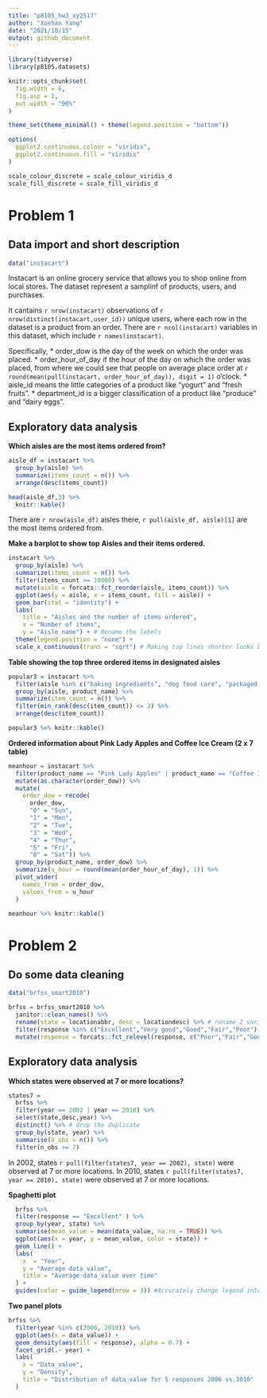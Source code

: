 ```yaml
---
title: "p8105_hw3_xy2517"
author: "Xuehan Yang"
date: "2021/10/15"
output: github_document
---
```


```r
library(tidyverse)
library(p8105.datasets)

knitr::opts_chunk$set(
  fig.width = 6,
  fig.asp = 1,
  out.width = "90%"
)

theme_set(theme_minimal() + theme(legend.position = "bottom"))

options(
  ggplot2.continuous.colour = "viridis",
  ggplot2.continuous.fill = "viridis"
)

scale_colour_discrete = scale_colour_viridis_d
scale_fill_discrete = scale_fill_viridis_d
```

# Problem 1

## Data import and short description

```r
data("instacart")
```

Instacart is an online grocery service that allows you to shop online from local stores. The dataset represent a samplinf of products, users, and purchases. 

It cantains `r nrow(instacart)` observations of `r nrow(distinct(instacart,user_id))` unique users, where each row in the dataset is a product from an order. There are `r ncol(instacart)` variables in this dataset, which include `r names(instacart)`. 

Specifically,
*  order_dow is the day of the week on which the order was placed.
*  order_hour_of_day if the hour of the day on which the order was placed, from where we could see that people on average place order at `r round(mean(pull(instacart, order_hour_of_day)), digit = 1)` o'clock.
*  aisle_id means the little categories of a product like "yogurt" and "fresh fruits".
*  department_id is a bigger classification of a product like "produce" and "dairy eggs".

## Exploratory data analysis

**Which aisles are the most items ordered from?**
```r
aisle_df = instacart %>% 
  group_by(aisle) %>% 
  summarize(items_count = n()) %>% 
  arrange(desc(items_count))

head(aisle_df,3) %>% 
  knitr::kable()
```

There are `r nrow(aisle_df)` aisles there, `r pull(aisle_df, aisle)[1]` are the most items ordered from.

**Make a barplot to show top Aisles and their items ordered.**
```r
instacart %>% 
  group_by(aisle) %>% 
  summarize(items_count = n()) %>% 
  filter(items_count >= 10000) %>% 
  mutate(aisle = forcats::fct_reorder(aisle, items_count)) %>% 
  ggplot(aes(y = aisle, x = items_count, fill = aisle)) +
  geom_bar(stat = "identity") +
  labs(
    title = "Aisles and the number of items ordered",
    x = "Number of items",
    y = "Aisle name") + # Rename the labels
  theme(legend.position = "none") +
  scale_x_continuous(trans = "sqrt") # Making top lines shorter looks better 
```

**Table showing the top three ordered items in designated aisles**
```r
popular3 = instacart %>% 
  filter(aisle %in% c("baking ingredients", "dog food care", "packaged vegetables fruits")) %>% 
  group_by(aisle, product_name) %>%
  summarize(item_count = n()) %>% 
  filter(min_rank(desc(item_count)) <= 3) %>% 
  arrange(desc(item_count))

popular3 %>% knitr::kable()
```

**Ordered information about Pink Lady Apples and Coffee Ice Cream (2 x 7 table)**
```r
meanhour = instacart %>% 
  filter(product_name == "Pink Lady Apples" | product_name == "Coffee Ice Cream") %>%
  mutate(as.character(order_dow)) %>% 
  mutate(
    order_dow = recode(
      order_dow,
      "0" = "Sun",
      "1" = "Mon",
      "2" = "Tue",
      "3" = "Wed",
      "4" = "Thur",
      "5" = "Fri",
      "6" = "Sat")) %>% 
  group_by(product_name, order_dow) %>% 
  summarize(u_hour = round(mean(order_hour_of_day), 1)) %>% 
  pivot_wider(
    names_from = order_dow,
    values_from = u_hour
  )

meanhour %>% knitr::kable()
```

# Problem 2

## Do some data cleaning

```r
data("brfss_smart2010")
```

```r
brfss = brfss_smart2010 %>% 
  janitor::clean_names() %>% 
  rename(state = locationabbr, desc = locationdesc) %>% # rename 2 variables
  filter(response %in% c("Excellent","Very good","Good","Fair","Poor") & topic == "Overall Health") %>% 
  mutate(response = forcats::fct_relevel(response, c("Poor","Fair","Good","Very good","Excellent"))) # level from "Poor" to "Excellent"
```

## Exploratory data analysis

**Which states were observed at 7 or more locations?**
```r
states7 = 
  brfss %>% 
  filter(year == 2002 | year == 2010) %>% 
  select(state,desc,year) %>% 
  distinct() %>% # drop the duplicate
  group_by(state, year) %>% 
  summarise(n_obs = n()) %>% 
  filter(n_obs >= 7)
```

In 2002, states `r pull(filter(states7, year == 2002), state)` were observed at 7 or more locations.
In 2010, states `r pull(filter(states7, year == 2010), state)` were observed at 7 or more locations.

**Spaghetti plot**
```r
  brfss %>% 
  filter(response == "Excellent" ) %>% 
  group_by(year, state) %>% 
  summarise(mean_value = mean(data_value, na.rm = TRUE)) %>% 
  ggplot(aes(x = year, y = mean_value, color = state)) +
  geom_line() +
  labs(
    x  = "Year",
    y = "Average data_value",
    title = "Average data_value over time"
  ) +
  guides(color = guide_legend(nrow = 3)) #Accurately change legend into 3 rows
```

**Two panel plots**
```r
brfss %>% 
  filter(year %in% c(2006, 2010)) %>% 
  ggplot(aes(x = data_value)) +
  geom_density(aes(fill = response), alpha = 0.7) +
  facet_grid(.~ year) +
  labs(
    x = "Data_value",
    y = "Density",
    title = "Distribution of data_value for 5 responses 2006 vs.2010"
  )
```








